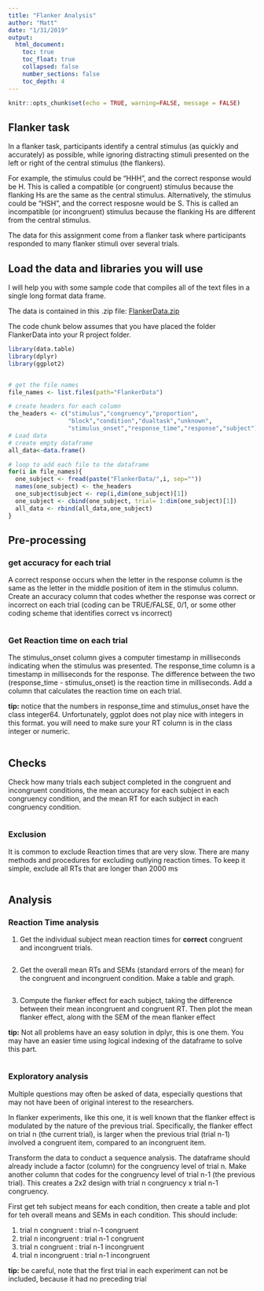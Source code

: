 ```yaml
---
title: "Flanker Analysis"
author: "Matt"
date: "1/31/2019"
output: 
  html_document:
    toc: true
    toc_float: true
    collapsed: false
    number_sections: false
    toc_depth: 4
---
```


```r
knitr::opts_chunk$set(echo = TRUE, warning=FALSE, message = FALSE)
```

## Flanker task

In a flanker task, participants identify a central stimulus (as quickly and accurately) as possible, while ignoring distracting stimuli presented on the left or right of the central stimulus (the flankers). 

For example, the stimulus could be "HHH", and the correct response would be H. This is called a compatible (or congruent) stimulus because the flanking Hs are the same as the central stimulus. Alternatively, the stimulus could be "HSH", and the correct resposne would be S. This is called an incompatible (or incongruent) stimulus because the flanking Hs are different from the central stimulus. 

The data for this assignment come from a flanker task where participants responded to many flanker stimuli over several trials. 

## Load the data and libraries you will use

I will help you with some sample code that compiles all of the text files in a single long format data frame.

The data is contained in this .zip file: [FlankerData.zip](https://crumplab.github.io/psyc7709_2019/Presentations/FlankerData.zip)

The code chunk below assumes that you have placed the folder FlankerData into your R project folder. 

```r
library(data.table)
library(dplyr)
library(ggplot2)


# get the file names
file_names <- list.files(path="FlankerData")

# create headers for each column
the_headers <- c("stimulus","congruency","proportion",
                 "block","condition","dualtask","unknown",
                 "stimulus_onset","response_time","response","subject")
# Load data
# create empty dataframe
all_data<-data.frame()

# loop to add each file to the dataframe
for(i in file_names){
  one_subject <- fread(paste("FlankerData/",i, sep=""))
  names(one_subject) <- the_headers
  one_subject$subject <- rep(i,dim(one_subject)[1])
  one_subject <- cbind(one_subject, trial= 1:dim(one_subject)[1])
  all_data <- rbind(all_data,one_subject)
}

```

## Pre-processing

### get accuracy for each trial

A correct response occurs when the letter in the response column is the same as the letter in the middle position of item in the stimulus column. Create an accuracy column that codes whether the response was correct or incorrect on each trial (coding can be TRUE/FALSE, 0/1, or some other coding scheme that identifies correct vs incorrect)

```r


```

### Get Reaction time on each trial

The stimulus_onset column gives a computer timestamp in milliseconds indicating when the stimulus was presented. The response_time column is a timestamp in milliseconds for the response. The difference between the two (response_time  - stimulus_onset) is the reaction time in milliseconds. Add a column that calculates the reaction time on each trial.

**tip:** notice that the numbers in response_time and stimulus_onset have the class integer64. Unfortunately, ggplot does not play nice with integers in this format. you will need to make sure your RT column is in the class integer or numeric.

```r

```


## Checks

Check how many trials each subject completed in the congruent and incongruent conditions, the mean accuracy for each subject in each congruency condition, and the mean RT for each subject in each congruency condition.

```r


```



### Exclusion

It is common to exclude Reaction times that are very slow. There are many methods and procedures for excluding outlying reaction times. To keep it simple, exclude all RTs that are longer than 2000 ms

```r

```

## Analysis

### Reaction Time analysis

1. Get the individual subject mean reaction times for **correct** congruent and incongruent trials.

```r

```

2. Get the overall mean RTs and SEMs (standard errors of the mean) for the congruent and incongruent condition. Make a table and graph.

```r

  
  
```

3. Compute the flanker effect for each subject, taking the difference between their mean incongruent and congruent RT. Then plot the mean flanker effect, along with the SEM of the mean flanker effect

**tip:** Not all problems have an easy solution in dplyr, this is one them. You may have an easier time using logical indexing of the dataframe to solve this part.

```r

  
```


### Exploratory analysis

Multiple questions may often be asked of data, especially questions that may not have been of original interest to the researchers. 

In flanker experiments, like this one, it is well known that the flanker effect is modulated by the nature of the previous trial. Specifically, the flanker effect on trial n (the current trial), is larger when the previous trial (trial n-1) involved a congruent item, compared to an incongruent item. 

Transform the data to conduct a sequence analysis. The dataframe should already include a factor (column) for the congruency level of trial n. Make another column that codes for the congruency level of trial n-1 (the previous trial). This creates a 2x2 design with trial n congruency x trial n-1 congruency. 

First get teh subject means for each condition, then create a table and plot for teh overall means and SEMs in each condition. This should include:

1. trial n congruent : trial n-1 congruent
2. trial n incongruent : trial n-1 congruent
3. trial n congruent : trial n-1 incongruent
4. trial n incongruent : trial n-1 incongruent

**tip:** be careful, note that the first trial in each experiment can not be included, because it had no preceding trial

```r


```







